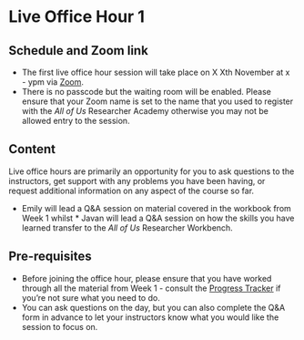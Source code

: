 
# Live Office Hour 1

## Schedule and Zoom link

* The first live office hour session will take place on X Xth November at x - ypm via [Zoom](). 
* There is no passcode but the waiting room will be enabled. Please ensure that your Zoom name is set to the name that you used to register with the *All of Us* Researcher Academy otherwise you may not be allowed entry to the session.

## Content

Live office hours are primarily an opportunity for you to ask questions to the instructors, get support with any problems you have been having, or request additional information on any aspect of the course so far.

* Emily will lead a Q&A session on material covered in the workbook from Week 1 whilst * Javan will lead a Q&A session on how the skills you have learned transfer to the *All of Us* Researcher Workbench. 

## Pre-requisites

* Before joining the office hour, please ensure that you have worked through all the material from Week 1 - consult the [Progress Tracker](\@ref(progress)) if you're not sure what you need to do.
* You can ask questions on the day, but you can also complete the Q&A form in advance to let your instructors know what you would like the session to focus on.